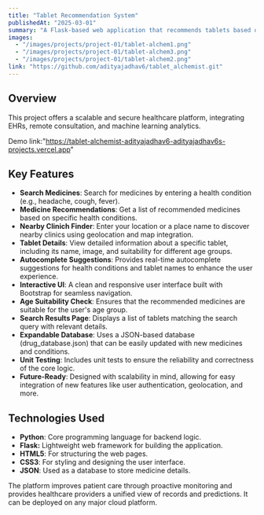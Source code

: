 ```yaml
---
title: "Tablet Recommendation System"
publishedAt: "2025-03-01"
summary: "A Flask-based web application that recommends tablets based on user-input health conditions. It provides detailed information for each medicine and a clean, interactive UI."
images:
  - "/images/projects/project-01/tablet-alchem1.png"
  - "/images/projects/project-01/tablet-alchem3.png"
  - "/images/projects/project-01/tablet-alchem2.png"
link: "https://github.com/adityajadhav6/tablet_alchemist.git"
---
```


## Overview

This project offers a scalable and secure healthcare platform, integrating EHRs, remote consultation, and machine learning analytics.

Demo link:"https://tablet-alchemist-adityajadhav6-adityajadhav6s-projects.vercel.app"

## Key Features
- **Search Medicines**: Search for medicines by entering a health condition (e.g., headache, cough, fever).
- **Medicine Recommendations**: Get a list of recommended medicines based on specific health conditions.
- **Nearby Clinich Finder**: Enter your location or a place name to discover nearby clinics using geolocation and map integration.
- **Tablet Details**: View detailed information about a specific tablet, including its name, image, and suitability for different age groups.
- **Autocomplete Suggestions**: Provides real-time autocomplete suggestions for health conditions and tablet names to enhance the user experience.
- **Interactive UI**: A clean and responsive user interface built with Bootstrap for seamless navigation.
- **Age Suitability Check**: Ensures that the recommended medicines are suitable for the user's age group.
- **Search Results Page**: Displays a list of tablets matching the search query with relevant details.
- **Expandable Database**: Uses a JSON-based database (drug_database.json) that can be easily updated with new medicines and conditions.
- **Unit Testing**: Includes unit tests to ensure the reliability and correctness of the core logic.
- **Future-Ready**: Designed with scalability in mind, allowing for easy integration of new features like user authentication, geolocation, and more.

## Technologies Used
- **Python**: Core programming language for backend logic.
- **Flask:** Lightweight web framework for building the application.
- **HTML5**: For structuring the web pages.
- **CSS3**: For styling and designing the user interface.
- **JSON**: Used as a database to store medicine details.


The platform improves patient care through proactive monitoring and provides healthcare providers a unified view of records and predictions. It can be deployed on any major cloud platform.
